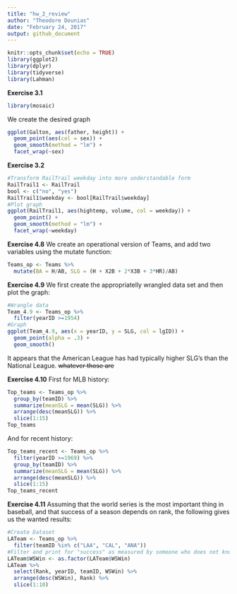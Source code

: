 ```yaml
---
title: "hw_2_review"
author: "Theodore Dounias"
date: "February 24, 2017"
output: github_document
---
```


```r
knitr::opts_chunk$set(echo = TRUE)
library(ggplot2)
library(dplyr)
library(tidyverse)
library(Lahman)
```

**Exercise 3.1**
```r
library(mosaic)
```
We create the desired graph
```r
ggplot(Galton, aes(father, height)) +
  geom_point(aes(col = sex)) +
  geom_smooth(method = "lm") +
  facet_wrap(~sex)
```

**Exercise 3.2**
```r
#Transform RailTrail weekday into more understandable form
RailTrail1 <- RailTrail
bool <- c("no", "yes")
RailTrail1$weekday <- bool[RailTrail$weekday]
#Plot graph
ggplot(RailTrail1, aes(hightemp, volume, col = weekday)) +
  geom_point() +
  geom_smooth(method = "lm") +
  facet_wrap(~weekday)
```

**Exercise 4.8**
We create an operational version of Teams, and add two variables using  the mutate function:
```r
Teams_op <- Teams %>%
  mutate(BA = H/AB, SLG = (H + X2B + 2*X3B + 3*HR)/AB)
```

**Exercise 4.9**
We first create the appropriatelly wrangled data set and then plot the graph:
```r
#Wrangle data
Team_4.9 <- Teams_op %>%
  filter(yearID >=1954)
#Graph
ggplot(Team_4.9, aes(x = yearID, y = SLG, col = lgID)) +
  geom_point(alpha = .3) +
  geom_smooth()
```
It appears that the American League has had typically higher SLG's than the National League. ~~whatever those are~~

**Exercise 4.10**
First for MLB history:
```r
Top_teams <- Teams_op %>%
  group_by(teamID) %>%
  summarize(meanSLG = mean(SLG)) %>%
  arrange(desc(meanSLG)) %>%
  slice(1:15)
Top_teams
```
And for recent history:
```r
Top_teams_recent <- Teams_op %>%
  filter(yearID >=1969) %>%
  group_by(teamID) %>%
  summarize(meanSLG = mean(SLG)) %>%
  arrange(desc(meanSLG)) %>%
  slice(1:15)
Top_teams_recent
```

**Exercise 4.11**
Assuming that the world series is the most important thing in baseball, and that success of a season depends on rank, the following gives us the wanted results:
```r
#Create Dataset
LATeam <- Teams_op %>%
  filter(teamID %in% c("LAA", "CAL", "ANA")) 
#Filter and print for "success" as measured by someone who does not know baseball
LATeam$WSWin <- as.factor(LATeam$WSWin)
LATeam %>%
  select(Rank, yearID, teamID, WSWin) %>%
  arrange(desc(WSWin), Rank) %>%
  slice(1:10)
```


